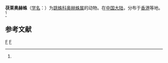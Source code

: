 {{Speciesbox
| taxon = Ocrisiona frenata
| binomial_authority = (Simon, 1901)<ref name='id14795'>{{cite web| url =http://www.bioinfo.cn/db05/BjdwSpecies.php?action=view&id=14795| title =茯莱奥赫蛛| work =《中国动物物种编目数据库》| publisher =中国科学院微生物研究所| author =中国科学院动物研究所| accessdate =2009-04-28| deadurl =yes| archiveurl =https://web.archive.org/web/20160305022550/http://www.bioinfo.cn/db05/BjdwSpecies.php?action=view&id=14795| archivedate =2016-03-05}}</ref>
}}

'''茯莱奥赫蛛'''（[[学名|学名]]：{{lang|la|''Ocrisiona frenata''}}）为[[跳蛛科|跳蛛科]][[奥赫蛛属|奥赫蛛属]]的动物。在[[中国大陆|中国大陆]]，分布于[[香港|香港]]等地。<ref name='id14795'/>

== 参考文献 ==
{{reflist}}

{{蜘蛛小作品}}

{{taxonbar}}
[[Category:_1901年描述的动物|F]]
[[Category:奥赫蛛属|F]]